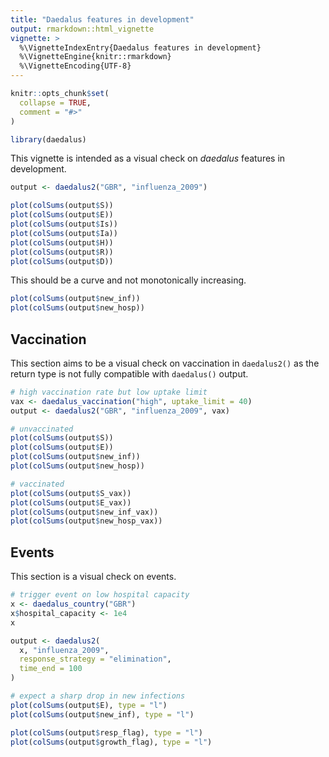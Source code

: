 ```yaml
---
title: "Daedalus features in development"
output: rmarkdown::html_vignette
vignette: >
  %\VignetteIndexEntry{Daedalus features in development}
  %\VignetteEngine{knitr::rmarkdown}
  %\VignetteEncoding{UTF-8}
---
```


```r
knitr::opts_chunk$set(
  collapse = TRUE,
  comment = "#>"
)
```

```r
library(daedalus)
```

This vignette is intended as a visual check on _daedalus_ features in development.

```r
output <- daedalus2("GBR", "influenza_2009")

plot(colSums(output$S))
plot(colSums(output$E))
plot(colSums(output$Is))
plot(colSums(output$Ia))
plot(colSums(output$H))
plot(colSums(output$R))
plot(colSums(output$D))
```

This should be a curve and not monotonically increasing.

```r
plot(colSums(output$new_inf))
plot(colSums(output$new_hosp))
```

## Vaccination

This section aims to be a visual check on vaccination in `daedalus2()` as the return type is not fully compatible with `daedalus()` output.

```r
# high vaccination rate but low uptake limit
vax <- daedalus_vaccination("high", uptake_limit = 40)
output <- daedalus2("GBR", "influenza_2009", vax)

# unvaccinated
plot(colSums(output$S))
plot(colSums(output$E))
plot(colSums(output$new_inf))
plot(colSums(output$new_hosp))

# vaccinated
plot(colSums(output$S_vax))
plot(colSums(output$E_vax))
plot(colSums(output$new_inf_vax))
plot(colSums(output$new_hosp_vax))
```

## Events

This section is a visual check on events.

```r
# trigger event on low hospital capacity
x <- daedalus_country("GBR")
x$hospital_capacity <- 1e4
x

output <- daedalus2(
  x, "influenza_2009",
  response_strategy = "elimination",
  time_end = 100
)

# expect a sharp drop in new infections
plot(colSums(output$E), type = "l")
plot(colSums(output$new_inf), type = "l")

plot(colSums(output$resp_flag), type = "l")
plot(colSums(output$growth_flag), type = "l")
```
